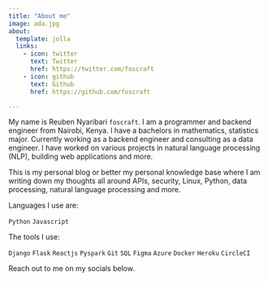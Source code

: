 ```yaml
---
title: "About me"
image: ada.jpg
about:
  template: jolla
  links:
    - icon: twitter
      text: Twitter
      href: https://twitter.com/foscraft
    - icon: github
      text: Github
      href: https://github.com/foscraft

---
```

My name is Reuben Nyaribari `foscraft`. 
I am a programmer and backend engineer from Nairobi, Kenya. I have a bachelors in mathematics, statistics major.
Currently working as a backend engineer and consulting as a data engineer.
I have worked on various projects in natural language processing (NLP), building web applications and more.

This is my personal blog or better my personal knowledge base where I am writing down my thoughts all around APIs, security, Linux, Python, data processing, natural language processing and more.

Languages I use are:

`Python` 
`Javascript`

The tools I use:

`Django`
`Flask`
`Reactjs`
`Pyspark`
`Git`
`SQL`
`Figma`
`Azure`
`Docker`
`Heroku`
`CircleCI`

Reach out to me on my socials below.
